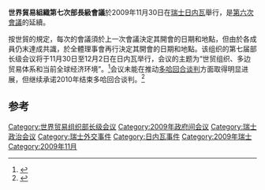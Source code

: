 '''世界貿易組織第七次部長級會議'''於2009年11月30日在[[瑞士|瑞士]][[日内瓦|日内瓦]]舉行，是[[世界貿易組織第六次部長級會議|第六次會議]]的延續。

按世貿的規定，每次的會議須於上一次會議決定其開會的日期和地點，但由於各成員仍末達成共識，於全體理事會再行決定其開會的日期和地點。该组织的第七届部长级会议将于11月30日至12月2日在日内瓦举行，会议的主题为“世贸组织、多边贸易体系和当前全球经济环境”。<ref>{{Cite news |url=https://www.chinanews.com/gj/news/2009/05-28/1711067.shtml |title=世贸组织确定第七届部长级会议于11月底举行 ——中新网 |accessdate=2021-11-15 |archive-date=2021-11-15 |archive-url=https://web.archive.org/web/20211115084400/https://www.chinanews.com/gj/news/2009/05-28/1711067.shtml }}</ref>会议未能在推动[[多哈回合谈判|多哈回合谈判]]方面取得明显进展，但继续承诺2010年结束多哈回合谈判。<ref>{{Cite news |url=http://world.people.com.cn/n/2013/1203/c157278-23731316.html |title=背景资料：历届世界贸易组织部长级会议--国际--人民网 |accessdate=2021-11-15 |archive-date=2021-11-15 |archive-url=https://web.archive.org/web/20211115084405/http://world.people.com.cn/n/2013/1203/c157278-23731316.html }}</ref>

==参考==
{{reflist}}
{{世貿會議}}

[[Category:世界贸易组织部长级会议|Category:世界贸易组织部长级会议]]
[[Category:2009年政府间会议|Category:2009年政府间会议]]
[[Category:瑞士政治会议|Category:瑞士政治会议]]
[[Category:瑞士外交事件|Category:瑞士外交事件]]
[[Category:日内瓦事件|Category:日内瓦事件]]
[[Category:2009年瑞士|Category:2009年瑞士]]
[[Category:2009年11月|Category:2009年11月]]